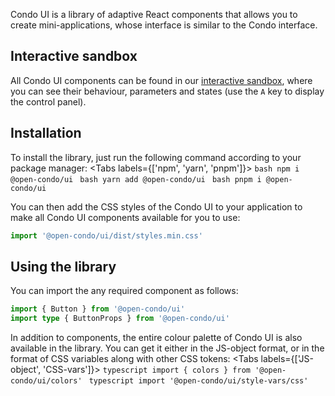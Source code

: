 Condo UI is a library of adaptive React components that allows you to create mini-applications,
whose interface is similar to the Condo interface.

## Interactive sandbox

All Condo UI components can be found in our [interactive sandbox](https://condo.d.doma.ai/ui/index.html),
where you can see their behaviour, parameters and states (use the `A` key to display the control panel).

## Installation

To install the library, just run the following command according to your package manager:
<Tabs labels={['npm', 'yarn', 'pnpm']}>
    ```bash
    npm i @open-condo/ui
    ```
    ```bash
    yarn add @open-condo/ui
    ```
    ```bash
    pnpm i @open-condo/ui
    ```
</Tabs>

You can then add the CSS styles of the Condo UI to your application to make all Condo UI components available for you to use:
```typescript
import '@open-condo/ui/dist/styles.min.css'
```


## Using the library

You can import the any required component as follows:

```typescript jsx
import { Button } from '@open-condo/ui'
import type { ButtonProps } from '@open-condo/ui'
```

In addition to components, the entire colour palette of Condo UI is also available in the library. You can get it either in the JS-object format,
or in the format of CSS variables along with other CSS tokens:
<Tabs labels={['JS-object', 'CSS-vars']}>
    ```typescript
    import { colors } from '@open-condo/ui/colors'
    ```
    ```typescript
    import '@open-condo/ui/style-vars/css'
    ```
</Tabs>
